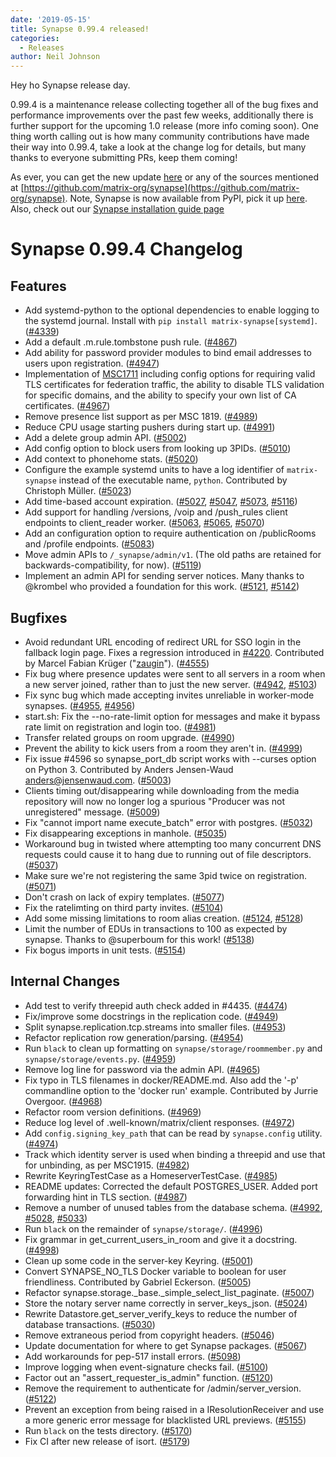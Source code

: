 ```yaml
---
date: '2019-05-15'
title: Synapse 0.99.4 released!
categories:
  - Releases
author: Neil Johnson
---
```


Hey ho Synapse release day.

0.99.4 is a maintenance release collecting together all of the bug fixes and performance improvements over the past few weeks, additionally there is further support for the upcoming 1.0 release (more info coming soon). One thing worth calling out is how many community contributions have made their way into 0.99.4, take a look at the change log for details, but many thanks to everyone submitting PRs, keep them coming!

As ever, you can get the new update [here](https://github.com/matrix-org/synapse/releases/tag/v0.99.4) or any of the sources mentioned at [https://github.com/matrix-org/synapse](https://github.com/matrix-org/synapse). Note, Synapse is now available from PyPI, pick it up [here](https://pypi.org/project/matrix-synapse/). Also, check out our [Synapse installation guide page](https://matrix.org/docs/guides/installing-synapse)


Synapse 0.99.4 Changelog
========================

Features
--------

- Add systemd-python to the optional dependencies to enable logging to the systemd journal. Install with `pip install matrix-synapse[systemd]`. ([\#4339](https://github.com/matrix-org/synapse/issues/4339))
- Add a default .m.rule.tombstone push rule. ([\#4867](https://github.com/matrix-org/synapse/issues/4867))
- Add ability for password provider modules to bind email addresses to users upon registration. ([\#4947](https://github.com/matrix-org/synapse/issues/4947))
- Implementation of [MSC1711](https://github.com/matrix-org/matrix-doc/pull/1711) including config options for requiring valid TLS certificates for federation traffic, the ability to disable TLS validation for specific domains, and the ability to specify your own list of CA certificates. ([\#4967](https://github.com/matrix-org/synapse/issues/4967))
- Remove presence list support as per MSC 1819. ([\#4989](https://github.com/matrix-org/synapse/issues/4989))
- Reduce CPU usage starting pushers during start up. ([\#4991](https://github.com/matrix-org/synapse/issues/4991))
- Add a delete group admin API. ([\#5002](https://github.com/matrix-org/synapse/issues/5002))
- Add config option to block users from looking up 3PIDs. ([\#5010](https://github.com/matrix-org/synapse/issues/5010))
- Add context to phonehome stats. ([\#5020](https://github.com/matrix-org/synapse/issues/5020))
- Configure the example systemd units to have a log identifier of `matrix-synapse`
  instead of the executable name, `python`.
  Contributed by Christoph Müller. ([\#5023](https://github.com/matrix-org/synapse/issues/5023))
- Add time-based account expiration. ([\#5027](https://github.com/matrix-org/synapse/issues/5027), [\#5047](https://github.com/matrix-org/synapse/issues/5047), [\#5073](https://github.com/matrix-org/synapse/issues/5073), [\#5116](https://github.com/matrix-org/synapse/issues/5116))
- Add support for handling /versions, /voip and /push_rules client endpoints to client_reader worker. ([\#5063](https://github.com/matrix-org/synapse/issues/5063), [\#5065](https://github.com/matrix-org/synapse/issues/5065), [\#5070](https://github.com/matrix-org/synapse/issues/5070))
- Add an configuration option to require authentication on /publicRooms and /profile endpoints. ([\#5083](https://github.com/matrix-org/synapse/issues/5083))
- Move admin APIs to `/_synapse/admin/v1`. (The old paths are retained for backwards-compatibility, for now). ([\#5119](https://github.com/matrix-org/synapse/issues/5119))
- Implement an admin API for sending server notices. Many thanks to @krombel who provided a foundation for this work. ([\#5121](https://github.com/matrix-org/synapse/issues/5121), [\#5142](https://github.com/matrix-org/synapse/issues/5142))


Bugfixes
--------

- Avoid redundant URL encoding of redirect URL for SSO login in the fallback login page. Fixes a regression introduced in [#4220](https://github.com/matrix-org/synapse/pull/4220). Contributed by Marcel Fabian Krüger ("[zaugin](https://github.com/zauguin)"). ([\#4555](https://github.com/matrix-org/synapse/issues/4555))
- Fix bug where presence updates were sent to all servers in a room when a new server joined, rather than to just the new server. ([\#4942](https://github.com/matrix-org/synapse/issues/4942), [\#5103](https://github.com/matrix-org/synapse/issues/5103))
- Fix sync bug which made accepting invites unreliable in worker-mode synapses. ([\#4955](https://github.com/matrix-org/synapse/issues/4955), [\#4956](https://github.com/matrix-org/synapse/issues/4956))
- start.sh: Fix the --no-rate-limit option for messages and make it bypass rate limit on registration and login too. ([\#4981](https://github.com/matrix-org/synapse/issues/4981))
- Transfer related groups on room upgrade. ([\#4990](https://github.com/matrix-org/synapse/issues/4990))
- Prevent the ability to kick users from a room they aren't in. ([\#4999](https://github.com/matrix-org/synapse/issues/4999))
- Fix issue #4596 so synapse_port_db script works with --curses option on Python 3. Contributed by Anders Jensen-Waud <anders@jensenwaud.com>. ([\#5003](https://github.com/matrix-org/synapse/issues/5003))
- Clients timing out/disappearing while downloading from the media repository will now no longer log a spurious "Producer was not unregistered" message. ([\#5009](https://github.com/matrix-org/synapse/issues/5009))
- Fix "cannot import name execute_batch" error with postgres. ([\#5032](https://github.com/matrix-org/synapse/issues/5032))
- Fix disappearing exceptions in manhole. ([\#5035](https://github.com/matrix-org/synapse/issues/5035))
- Workaround bug in twisted where attempting too many concurrent DNS requests could cause it to hang due to running out of file descriptors. ([\#5037](https://github.com/matrix-org/synapse/issues/5037))
- Make sure we're not registering the same 3pid twice on registration. ([\#5071](https://github.com/matrix-org/synapse/issues/5071))
- Don't crash on lack of expiry templates. ([\#5077](https://github.com/matrix-org/synapse/issues/5077))
- Fix the ratelimting on third party invites. ([\#5104](https://github.com/matrix-org/synapse/issues/5104))
- Add some missing limitations to room alias creation. ([\#5124](https://github.com/matrix-org/synapse/issues/5124), [\#5128](https://github.com/matrix-org/synapse/issues/5128))
- Limit the number of EDUs in transactions to 100 as expected by synapse. Thanks to @superboum for this work! ([\#5138](https://github.com/matrix-org/synapse/issues/5138))
- Fix bogus imports in unit tests. ([\#5154](https://github.com/matrix-org/synapse/issues/5154))


Internal Changes
----------------

- Add test to verify threepid auth check added in #4435. ([\#4474](https://github.com/matrix-org/synapse/issues/4474))
- Fix/improve some docstrings in the replication code. ([\#4949](https://github.com/matrix-org/synapse/issues/4949))
- Split synapse.replication.tcp.streams into smaller files. ([\#4953](https://github.com/matrix-org/synapse/issues/4953))
- Refactor replication row generation/parsing. ([\#4954](https://github.com/matrix-org/synapse/issues/4954))
- Run `black` to clean up formatting on `synapse/storage/roommember.py` and `synapse/storage/events.py`. ([\#4959](https://github.com/matrix-org/synapse/issues/4959))
- Remove log line for password via the admin API. ([\#4965](https://github.com/matrix-org/synapse/issues/4965))
- Fix typo in TLS filenames in docker/README.md. Also add the '-p' commandline option to the 'docker run' example. Contributed by Jurrie Overgoor. ([\#4968](https://github.com/matrix-org/synapse/issues/4968))
- Refactor room version definitions. ([\#4969](https://github.com/matrix-org/synapse/issues/4969))
- Reduce log level of .well-known/matrix/client responses. ([\#4972](https://github.com/matrix-org/synapse/issues/4972))
- Add `config.signing_key_path` that can be read by `synapse.config` utility. ([\#4974](https://github.com/matrix-org/synapse/issues/4974))
- Track which identity server is used when binding a threepid and use that for unbinding, as per MSC1915. ([\#4982](https://github.com/matrix-org/synapse/issues/4982))
- Rewrite KeyringTestCase as a HomeserverTestCase. ([\#4985](https://github.com/matrix-org/synapse/issues/4985))
- README updates: Corrected the default POSTGRES_USER. Added port forwarding hint in TLS section. ([\#4987](https://github.com/matrix-org/synapse/issues/4987))
- Remove a number of unused tables from the database schema. ([\#4992](https://github.com/matrix-org/synapse/issues/4992), [\#5028](https://github.com/matrix-org/synapse/issues/5028), [\#5033](https://github.com/matrix-org/synapse/issues/5033))
- Run `black` on the remainder of `synapse/storage/`. ([\#4996](https://github.com/matrix-org/synapse/issues/4996))
- Fix grammar in get_current_users_in_room and give it a docstring. ([\#4998](https://github.com/matrix-org/synapse/issues/4998))
- Clean up some code in the server-key Keyring. ([\#5001](https://github.com/matrix-org/synapse/issues/5001))
- Convert SYNAPSE_NO_TLS Docker variable to boolean for user friendliness. Contributed by Gabriel Eckerson. ([\#5005](https://github.com/matrix-org/synapse/issues/5005))
- Refactor synapse.storage._base._simple_select_list_paginate. ([\#5007](https://github.com/matrix-org/synapse/issues/5007))
- Store the notary server name correctly in server_keys_json. ([\#5024](https://github.com/matrix-org/synapse/issues/5024))
- Rewrite Datastore.get_server_verify_keys to reduce the number of database transactions. ([\#5030](https://github.com/matrix-org/synapse/issues/5030))
- Remove extraneous period from copyright headers. ([\#5046](https://github.com/matrix-org/synapse/issues/5046))
- Update documentation for where to get Synapse packages. ([\#5067](https://github.com/matrix-org/synapse/issues/5067))
- Add workarounds for pep-517 install errors. ([\#5098](https://github.com/matrix-org/synapse/issues/5098))
- Improve logging when event-signature checks fail. ([\#5100](https://github.com/matrix-org/synapse/issues/5100))
- Factor out an "assert_requester_is_admin" function. ([\#5120](https://github.com/matrix-org/synapse/issues/5120))
- Remove the requirement to authenticate for /admin/server_version. ([\#5122](https://github.com/matrix-org/synapse/issues/5122))
- Prevent an exception from being raised in a IResolutionReceiver and use a more generic error message for blacklisted URL previews. ([\#5155](https://github.com/matrix-org/synapse/issues/5155))
- Run `black` on the tests directory. ([\#5170](https://github.com/matrix-org/synapse/issues/5170))
- Fix CI after new release of isort. ([\#5179](https://github.com/matrix-org/synapse/issues/5179))

